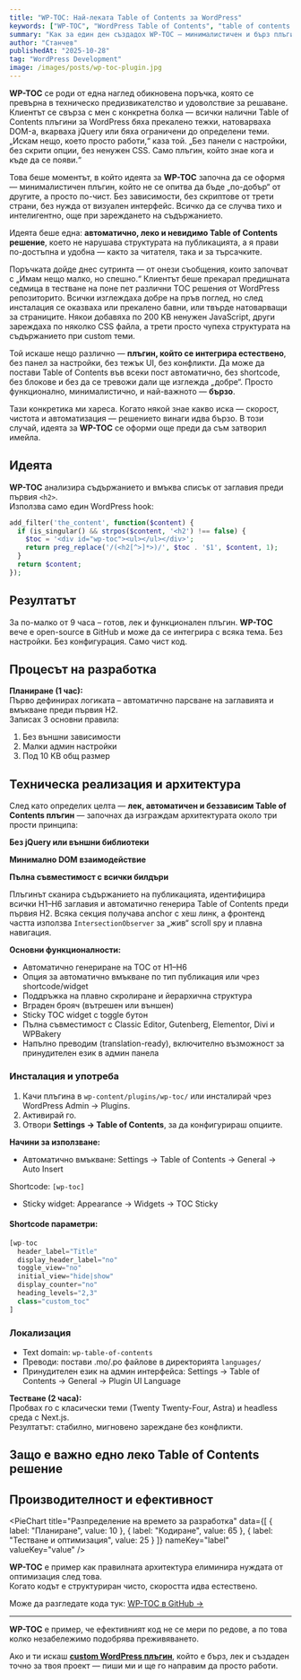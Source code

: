 ```yaml
---
title: "WP-TOC: Най-леката Table of Contents за WordPress"
keywords: ["WP-TOC", "WordPress Table of Contents", "table of contents plugin", "WordPress плъгин", "WP разработка", "WordPress SEO", "автоматично съдържание", "лек WordPress плъгин", "Stanchev WP-TOC"]
summary: "Как за един ден създадох WP-TOC – минималистичен и бърз плъгин за автоматично съдържание в WordPress."
author: "Станчев"
publishedAt: "2025-10-28"
tag: "WordPress Development"
image: /images/posts/wp-toc-plugin.jpg
---
```


<script type="application/ld+json">
{
  "@context": "https://schema.org",
  "@type": "BlogPosting",
  "headline": "WP-TOC: Най-леката Table of Contents за WordPress",
  "description": "Историята на създаването на WP-TOC – минималистичен и бърз плъгин за автоматично съдържание в WordPress, разработен само за един ден.",
  "author": { "@type": "Person", "name": "Станчев" },
  "publisher": { "@type": "Organization", "name": "Stanchev Digital" },
  "datePublished": "2025-10-28"
}
</script>

<strong>WP-TOC</strong> се роди от една наглед обикновена поръчка, която се превърна в техническо предизвикателство и удоволствие за решаване. Клиентът се свърза с мен с конкретна болка — всички налични Table of Contents плъгини за WordPress бяха прекалено тежки, натоварваха DOM-а, вкарваха jQuery или бяха ограничени до определени теми. „Искам нещо, което просто работи,“ каза той. „Без панели с настройки, без скрити опции, без ненужен CSS. Само плъгин, който знае кога и къде да се появи.“

Това беше моментът, в който идеята за <strong>WP-TOC</strong> започна да се оформя — минималистичен плъгин, който не се опитва да бъде „по-добър“ от другите, а просто по-чист. Без зависимости, без скриптове от трети страни, без нужда от визуален интерфейс. Всичко да се случва тихо и интелигентно, още при зареждането на съдържанието.

Идеята беше една: <strong>автоматично, леко и невидимо Table of Contents решение</strong>, което не нарушава структурата на публикацията, а я прави по-достъпна и удобна — както за читателя, така и за търсачките.

Поръчката дойде днес сутринта — от онези съобщения, които започват с „Имам нещо малко, но спешно.“ Клиентът беше прекарал предишната седмица в тестване на поне пет различни TOC решения от WordPress репозиторито. Всички изглеждаха добре на пръв поглед, но след инсталация се оказваха или прекалено бавни, или твърде натоварващи за страниците. Някои добавяха по 200 KB ненужен JavaScript, други зареждаха по няколко CSS файла, а трети просто чупеха структурата на съдържанието при custom теми.

Той искаше нещо различно — <strong>плъгин, който се интегрира естествено</strong>, без панел за настройки, без тежък UI, без конфликти. Да може да постави Table of Contents във всеки пост автоматично, без shortcode, без блокове и без да се тревожи дали ще изглежда „добре“. Просто функционално, минималистично, и най-важното — <strong>бързо</strong>.

Тази конкретика ми хареса. Когато някой знае какво иска — скорост, чистота и автоматизация — решението винаги идва бързо. В този случай, идеята за <strong>WP-TOC</strong> се оформи още преди да съм затворил имейла.  

<h2>Идеята</h2>

<strong>WP-TOC</strong> анализира съдържанието и вмъква списък от заглавия преди първия <code>&lt;h2&gt;</code>.  
Използва само един WordPress hook:  

```php
add_filter('the_content', function($content) {
  if (is_singular() && strpos($content, '<h2') !== false) {
    $toc = '<div id="wp-toc"><ul></ul></div>';
    return preg_replace('/(<h2[^>]*>)/', $toc . '$1', $content, 1);
  }
  return $content;
});
```

<h2>Резултатът</h2>
За по-малко от 9 часа – готов, лек и функционален плъгин.
<strong>WP-TOC</strong> вече е open-source в GitHub и може да се интегрира с всяка тема.
Без настройки. Без конфигурация. Само чист код.

<Feedback title="Поуката" description="Понякога най-добрите WordPress решения се раждат от нуждата за простота. WP-TOC е точно такъв проект – създаден за скорост и яснота." />

<h2 id="process">Процесът на разработка</h2>

<strong>Планиране (1 час):</strong>  
Първо дефинирах логиката – автоматично парсване на заглавията и вмъкване преди първия H2.  
Записах 3 основни правила:
1. Без външни зависимости  
2. Малки админ настройки  
3. Под 10 KB общ размер  

<h2 id="tech-details">Техническа реализация и архитектура</h2>

След като определих целта — <strong>лек, автоматичен и беззависим Table of Contents плъгин</strong> — започнах да изграждам архитектурата около три прости принципа:

<strong>Без jQuery или външни библиотеки</strong>

<strong>Минимално DOM взаимодействие</strong>

<strong>Пълна съвместимост с всички билдъри</strong>

Плъгинът сканира съдържанието на публикацията, идентифицира всички H1–H6 заглавия и автоматично генерира Table of Contents преди първия H2. Всяка секция получава anchor с хеш линк, а фронтенд частта използва <code>IntersectionObserver</code> за „жив“ scroll spy и плавна навигация.

<strong>Основни функционалности:</strong>

- Автоматично генериране на TOC от H1–H6
- Опция за автоматично вмъкване по тип публикация или чрез shortcode/widget
- Поддръжка на плавно скролиране и йерархична структура
- Вграден брояч (вътрешен или външен)
- Sticky TOC widget с toggle бутон
- Пълна съвместимост с Classic Editor, Gutenberg, Elementor, Divi и WPBakery
- Напълно преводим (translation-ready), включително възможност за принудителен език в админ панела

<h3 id="installation">Инсталация и употреба</h3>

1. Качи плъгина в <code>wp-content/plugins/wp-toc/</code> или инсталирай чрез WordPress Admin → Plugins.
2. Активирай го.
3. Отвори <strong>Settings → Table of Contents</strong>, за да конфигурираш опциите.

<strong>Начини за използване:</strong>

- Автоматично вмъкване: Settings → Table of Contents → General → Auto Insert

Shortcode: <code>[wp-toc]</code>

- Sticky widget: Appearance → Widgets → TOC Sticky

<h4>Shortcode параметри:</h4>

```php
[wp-toc 
  header_label="Title" 
  display_header_label="no" 
  toggle_view="no" 
  initial_view="hide|show" 
  display_counter="no" 
  heading_levels="2,3" 
  class="custom_toc"
]
```
<h3 id="localization">Локализация</h3>

- Text domain: <code>wp-table-of-contents</code>
- Преводи: постави .mo/.po файлове в директорията <code>languages/</code>
- Принудителен език на админ интерфейса: Settings → Table of Contents → General → Plugin UI Language

<Feedback title="Философия на кода" description="Всяка функция е написана с идеята за предвидимост и стабилност. Никакви магии – само логичен, четим и оптимизиран код, който можеш да разбереш за минути." />

<strong>Тестване (2 часа):</strong>  
Пробвах го с класически теми (Twenty Twenty-Four, Astra) и headless среда с Next.js.  
Резултатът: стабилно, мигновено зареждане без конфликти.

<Feedback
  title="Оптимизация в реално време"
  description="Вместо да добавям кеш или компресия, оптимизацията беше в самия код — минимално DOM взаимодействие и почти нулев footprint."
/>

<h2 id="why-important">Защо е важно едно леко Table of Contents решение</h2>

<Table
  data={{
    headers: [
      { content: "Критерий", key: "criterion" },
      { content: "Тежки TOC плъгини", key: "heavy" },
      { content: "WP-TOC", key: "wptoc" }
    ],
    rows: [
      ["Размер на скриптовете", "100–300 KB", "под 9 KB"],
      ["Зависимости", "jQuery, lodash", "Никакви"],
      ["Рендиране", "След DOM load", "Сървърно + JS за обновяване"],
      ["Скорост на зареждане", "Видима латентност", "Незабавно"],
      ["Поддръжка", "Чести конфликти с теми", "Универсална съвместимост"]
    ]
  }}
/>

<Feedback
  title="Скорост и UX"
  description="Едно TOC, което се зарежда мигновено, подобрява UX и SEO едновременно — Google оценява чиста структура и достъпност."
/>

<h2 id="performance">Производителност и ефективност</h2>

<PieChart
  title="Разпределение на времето за разработка"
  data={[
    { label: "Планиране", value: 10 },
    { label: "Кодиране", value: 65 },
    { label: "Тестване и оптимизация", value: 25 }
  ]}
  nameKey="label"
  valueKey="value"
/>

<strong>WP-TOC</strong> е пример как правилната архитектура елиминира нуждата от оптимизация след това.  
Когато кодът е структуриран чисто, скоростта идва естествено.

<p>
  Може да разгледате кода тук:
  <a href="https://github.com/stantchev/WP-TOC" target="_blank" rel="noopener noreferrer">
    WP-TOC в GitHub →
  </a>
</p>
<hr />

<strong>WP-TOC</strong> е пример, че ефективният код не се мери по редове, а по това колко незабележимо подобрява преживяването.
<p>Ако и ти искаш <a href="https://stanchev.bg/web/custom-plagini"><strong>custom WordPress плъгин</strong></a>, който е бърз, лек и създаден точно за твоя проект — пиши ми и ще го направим да просто работи.</p>
